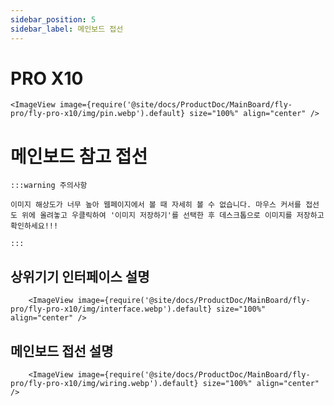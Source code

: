 ```yaml
---
sidebar_position: 5
sidebar_label: 메인보드 접선
---
```


# PRO X10

    <ImageView image={require('@site/docs/ProductDoc/MainBoard/fly-pro/fly-pro-x10/img/pin.webp').default} size="100%" align="center" />


# 메인보드 참고 접선

    :::warning 주의사항

    이미지 해상도가 너무 높아 웹페이지에서 볼 때 자세히 볼 수 없습니다. 마우스 커서를 접선도 위에 올려놓고 우클릭하여 '이미지 저장하기'를 선택한 후 데스크톱으로 이미지를 저장하고 확인하세요!!!

    :::

## 상위기기 인터페이스 설명
        <ImageView image={require('@site/docs/ProductDoc/MainBoard/fly-pro/fly-pro-x10/img/interface.webp').default} size="100%" align="center" />

## 메인보드 접선 설명
        <ImageView image={require('@site/docs/ProductDoc/MainBoard/fly-pro/fly-pro-x10/img/wiring.webp').default} size="100%" align="center" />